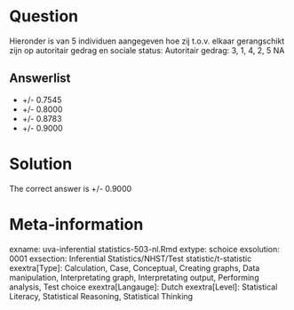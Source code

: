 Question
========

Hieronder is van 5 individuen aangegeven hoe zij t.o.v. elkaar gerangschikt zijn op autoritair gedrag en sociale status:
Autoritair gedrag: 3, 1, 4, 2, 5
NA

Answerlist
----------
* +/- 0.7545
* +/- 0.8000
* +/- 0.8783
* +/- 0.9000

Solution
========

The correct answer is  +/- 0.9000

Meta-information
================
exname: uva-inferential statistics-503-nl.Rmd
extype: schoice
exsolution: 0001
exsection: Inferential Statistics/NHST/Test statistic/t-statistic
exextra[Type]: Calculation, Case, Conceptual, Creating graphs, Data manipulation, Interpretating graph, Interpretating output, Performing analysis, Test choice
exextra[Langauge]: Dutch
exextra[Level]: Statistical Literacy, Statistical Reasoning, Statistical Thinking
